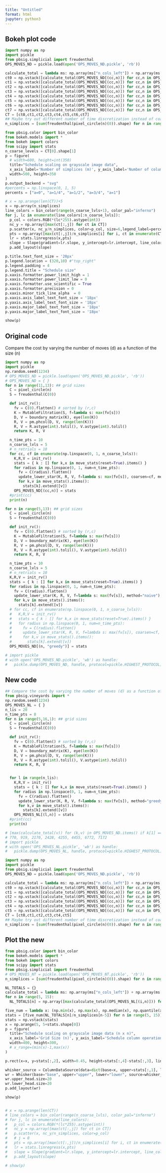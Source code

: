 ```yaml
---
title: "Untitled"
format: html
jupyter: python3
---
```


## Bokeh plot code

```python
import numpy as np
import pickle 
from pbsig.simplicial import freudenthal
OPS_MOVES_ND = pickle.load(open('OPS_MOVES_ND.pickle', 'rb'))

calculate_total = lambda ms: np.array(ms["n_cols_left"]) + np.array(ms["n_cols_right"])
ct0 = np.vstack([calculate_total(OPS_MOVES_ND[(cc,n)]) for cc,n in OPS_MOVES_ND.keys() if n == 5]).T
ct1 = np.vstack([calculate_total(OPS_MOVES_ND[(cc,n)]) for cc,n in OPS_MOVES_ND.keys() if n == 6]).T
ct2 = np.vstack([calculate_total(OPS_MOVES_ND[(cc,n)]) for cc,n in OPS_MOVES_ND.keys() if n == 7]).T
ct3 = np.vstack([calculate_total(OPS_MOVES_ND[(cc,n)]) for cc,n in OPS_MOVES_ND.keys() if n == 8]).T
ct4 = np.vstack([calculate_total(OPS_MOVES_ND[(cc,n)]) for cc,n in OPS_MOVES_ND.keys() if n == 9]).T
ct5 = np.vstack([calculate_total(OPS_MOVES_ND[(cc,n)]) for cc,n in OPS_MOVES_ND.keys() if n == 10]).T
ct6 = np.vstack([calculate_total(OPS_MOVES_ND[(cc,n)]) for cc,n in OPS_MOVES_ND.keys() if n == 11]).T
ct7 = np.vstack([calculate_total(OPS_MOVES_ND[(cc,n)]) for cc,n in OPS_MOVES_ND.keys() if n == 12]).T
CT = [ct0,ct1,ct2,ct3,ct4,ct5,ct6,ct7]
## Maybe try out different number of time discretization instead of coarseness?
n_simplices = [sum(freudenthal(pixel_circle(n)(0)).shape) for n in range(5,13)]
```

```python
from pbsig.color import bin_color
from bokeh.models import *
from bokeh import colors
from scipy import stats
n_coarse_levels = CT[0].shape[1]
p = figure(
  # width=600, height=int(350)
  title="Schedule scaling on grayscale image data", 
  x_axis_label='Number of simplices (m)', y_axis_label='Number of column operations / m',
  width=500, height=350
)
p.output_backend = "svg"
#percents = np.linspace(0, 1, 5)
percents = ["a=0", "a=1/4", "a=1/2", "a=3/4", "a=1"]

# x = np.arange(len(CT))+5
x = np.array(n_simplices)
line_colors = bin_color(range(n_coarse_lvls+1), color_pal="inferno")
for j, lc in enumerate(line_colors[:n_coarse_lvls]):
  p_col = colors.RGB(*(lc*255).astype(int))
  nc_y = np.array([max(ct[:,j]) for ct in CT])
  p.scatter(x, nc_y/n_simplices, color=p_col, size=6,legend_label=percents[j])# f"{percents[j]:.2}"
  pts = np.array([max(ct[:,j])/n_simplices[i] for i, ct in enumerate(CT)])
  lr = stats.linregress(x,pts)
  slope = Slope(gradient=lr.slope, y_intercept=lr.intercept, line_color=p_col, line_dash='dashed', line_width=1.5)
  p.add_layout(slope)

p.title.text_font_size = '20px'
p.legend.location = (320,10) #"top_right"
p.legend.padding = 4
p.legend.title = "Schedule size"
p.xaxis.formatter.power_limit_high = 1
p.xaxis.formatter.power_limit_low = 0
p.xaxis.formatter.use_scientific = True 
p.xaxis.formatter.precision = 0
p.xaxis.minor_tick_line_alpha  = 0
p.xaxis.axis_label_text_font_size = '18px'
p.yaxis.axis_label_text_font_size = '18px'
p.xaxis.major_label_text_font_size = '18px'
p.yaxis.major_label_text_font_size = '18px'

show(p)

```



## Original code 

Compare the cost by varying the number of moves (d) as a function of the size (n)
```python
import numpy as np
import pickle 
np.random.seed(1234)
# OPS_MOVES_ND = pickle.load(open('OPS_MOVES_ND.pickle', 'rb'))
# OPS_MOVES_ND = { }
for n in range(11,13): ## grid sizes
  C = pixel_circle(n)
  S = freudenthal(C(0))

  def init_rv():
    fv = C(0).flatten() # sorted by (r,c) 
    K = MutableFiltration(S, f=lambda s: max(fv[s]))
    D, V = boundary_matrix(K), eye(len(K))
    R, V = pm.phcol(D, V, range(len(K)))
    R, V = R.astype(int).tolil(), V.astype(int).tolil()
    return K, R, V

  n_time_pts = 10
  n_coarse_lvls = 5
  # n_retrials = 10
  for cc, cf in enumerate(np.linspace(0, 1, n_coarse_lvls)):
    K,R,V = init_rv()
    stats = { k : [] for k,x in move_stats(reset=True).items() }
    for radius in np.linspace(0, 1, num=n_time_pts):
      fv = C(radius).flatten()
      update_lower_star(K, R, V, f=lambda s: max(fv[s]), coarsen=cf, method="greedy")
      for k,v in move_stats().items():
        stats[k].extend([v])
    OPS_MOVES_ND[(cc,n)] = stats
  #print(cc)
  print(n)

for n in range(5,13): ## grid sizes
  C = pixel_circle(n)
  S = freudenthal(C(0))

  def init_rv():
    fv = C(0).flatten() # sorted by (r,c) 
    K = MutableFiltration(S, f=lambda s: max(fv[s]))
    D, V = boundary_matrix(K), eye(len(K))
    R, V = pm.phcol(D, V, range(len(K)))
    R, V = R.astype(int).tolil(), V.astype(int).tolil()
    return K, R, V

  n_time_pts = 10
  n_coarse_lvls = 5
  # n_retrials = 10
  K,R,V = init_rv()
  stats = { k : [] for k,x in move_stats(reset=True).items() }
  for radius in np.linspace(0, 1, num=n_time_pts):
    fv = C(radius).flatten()
    update_lower_star(K, R, V, f=lambda s: max(fv[s]), method="naive")
    for k,v in move_stats().items():
      stats[k].extend([v])
  # for cc, cf in enumerate(np.linspace(0, 1, n_coarse_lvls)):
  #   K,R,V = init_rv()
  #   stats = { k : [] for k,x in move_stats(reset=True).items() }
  #   for radius in np.linspace(0, 1, num=n_time_pts):
  #     fv = C(radius).flatten()
  #     update_lower_star(K, R, V, f=lambda s: max(fv[s]), coarsen=cf, method="naive")
  #     for k,v in move_stats().items():
  #       stats[k].extend([v])
  OPS_MOVES_ND[(n, "greedy")] = stats

# import pickle
# with open('OPS_MOVES_ND.pickle', 'wb') as handle:
#   pickle.dump(OPS_MOVES_ND, handle, protocol=pickle.HIGHEST_PROTOCOL)
```


## New code 

```python
## Compare the cost by varying the number of moves (d) as a function of the size (n)
from pbsig.vineyards import * 
np.random.seed(1234)
OPS_MOVES_NL = { }
n_lis = 20
n_time_pts = 8
for n in range(5,16,1): ## grid sizes
  C = pixel_circle(n)
  S = freudenthal(C(0))

  def init_rv():
    fv = C(0).flatten() # sorted by (r,c) 
    K = MutableFiltration(S, f=lambda s: max(fv[s]))
    D, V = boundary_matrix(K), eye(len(K))
    R, V = pm.phcol(D, V, range(len(K)))
    R, V = R.astype(int).tolil(), V.astype(int).tolil()
    return K, R, V


  for l in range(n_lis):
    K,R,V = init_rv()
    stats = { k : [] for k,x in move_stats(reset=True).items() }
    for radius in np.linspace(0, 1, num=n_time_pts):
      fv = C(radius).flatten()
      update_lower_star(K, R, V, f=lambda s: max(fv[s]), method="greedy", random_lis=True)
      for k,v in move_stats().items():
        stats[k].extend([v])
    OPS_MOVES_NL[(l,n)] = stats
  #print(cc)
  print(n)

# [max(calculate_total(v)) for (k,v) in OPS_MOVES_ND.items() if k[1] == "greedy" ]
# 770, 919, 2170, 2428, 4255, 4455, 6772, 7172
# import pickle
# with open('OPS_MOVES_NL.pickle', 'wb') as handle:
#   pickle.dump(OPS_MOVES_NL, handle, protocol=pickle.HIGHEST_PROTOCOL)
```

```python
import numpy as np
import pickle 
from pbsig.simplicial import freudenthal
OPS_MOVES_ND = pickle.load(open('OPS_MOVES_ND.pickle', 'rb'))

calculate_total = lambda ms: np.array(ms["n_cols_left"]) + np.array(ms["n_cols_right"])
ct0 = np.vstack([calculate_total(OPS_MOVES_ND[(cc,n)]) for cc,n in OPS_MOVES_ND.keys() if n == 5]).T
ct1 = np.vstack([calculate_total(OPS_MOVES_ND[(cc,n)]) for cc,n in OPS_MOVES_ND.keys() if n == 6]).T
ct2 = np.vstack([calculate_total(OPS_MOVES_ND[(cc,n)]) for cc,n in OPS_MOVES_ND.keys() if n == 7]).T
ct3 = np.vstack([calculate_total(OPS_MOVES_ND[(cc,n)]) for cc,n in OPS_MOVES_ND.keys() if n == 8]).T
ct4 = np.vstack([calculate_total(OPS_MOVES_ND[(cc,n)]) for cc,n in OPS_MOVES_ND.keys() if n == 9]).T
ct5 = np.vstack([calculate_total(OPS_MOVES_ND[(cc,n)]) for cc,n in OPS_MOVES_ND.keys() if n == 10]).T
CT = [ct0,ct1,ct2,ct3,ct4,ct5]
## Maybe try out different number of time discretization instead of coarseness?
n_simplices = [sum(freudenthal(pixel_circle(n)(0)).shape) for n in range(5,11)]
```

## Plot the new
```python
from pbsig.color import bin_color
from bokeh.models import *
from bokeh import colors
from scipy import stats
from pbsig.simplicial import freudenthal
# OPS_MOVES_NT = pickle.load(open('OPS_MOVES_NT.pickle', 'rb'))
n_simplices = [sum(freudenthal(pixel_circle(n)(0)).shape) for n in range(5,15)]

NL_TOTALS = {}
calculate_total = lambda ms: np.array(ms["n_cols_left"]) + np.array(ms["n_cols_right"])
for n in range(5, 15):
  NL_TOTALS[n] = np.array([max(calculate_total(OPS_MOVES_NL[(i,n)])) for i in range(0,20)])

five_num = lambda x: (np.min(x), np.max(x), np.median(x), np.quantile(x, 0.25), np.quantile(x, 0.75))
stats = [five_num(NL_TOTALS[n]/n_simplices[n-5]) for n in range(5, 15)]
stats = np.vstack(stats)
x = np.arange(5, 5+stats.shape[0])
p = figure(
  title="Schedule scaling on grayscale image data (n x n)", 
  x_axis_label='Grid Size (n)', y_axis_label='Schedule column operations / m',
  width=400, height=300, 
  # x_range=(min(x)-1,max(x))
)

p.rect(x=x, y=stats[:,2], width=0.45, height=stats[:,4]-stats[:,3], line_color="black")

whisker_source = ColumnDataSource(data=dict(base=x, upper=stats[:,1], lower=stats[:,0]))
wr = Whisker(base="base", upper="upper", lower="lower", source=whisker_source, level="annotation", line_width=2)
wr.upper_head.size=20
wr.lower_head.size=20
p.add_layout(wr)

show(p)


# x = np.arange(len(CT))
# line_colors = bin_color(range(n_coarse_lvls), color_pal="inferno")
# for j, lc in enumerate(line_colors):
#   p_col = colors.RGB(*(lc*255).astype(int))
#   nc_y = np.array([max(ct[:,j]) for ct in CT])
#   p.scatter(x, nc_y/n_simplices, color=p_col)
#   # j = 0
#   pts = np.array([max(ct[:,j])/n_simplices[i] for i, ct in enumerate(CT)])
#   lr = stats.linregress(x,pts)
#   slope = Slope(gradient=lr.slope, y_intercept=lr.intercept, line_color=p_col, line_dash='dashed', line_width=1.5)
#   p.add_layout(slope)

# show(p)
```